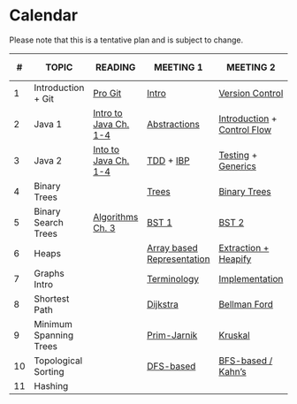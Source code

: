 # Calendar {.unnumbered}

::: {.callout-caution}
Please note that this is a tentative plan and is subject to change.
:::

| # | TOPIC | READING | MEETING 1 | MEETING 2 | WRITTEN  ASSIGNMENT | PROGRAMMING ASSIGNMENT |
|---|----|---|---|---|---|---|
| 1 | Introduction + Git | [Pro Git](https://git-scm.com/book/en/v2) |  [Intro](intro.qmd)  | [Version Control](se/version_control/version_control.qmd) |  | [Lab 1](https://docs.google.com/document/d/1HIKpiqWcxSTER-SAyb88wG-b-Qe_S9w_L5uRBXlrwaY/edit?usp=sharing) |
 | 2 | Java 1  | [Intro to Java Ch. 1-4](https://introcs.cs.princeton.edu/java/home/) | [Abstractions](/basics/abstractions/java.html) | [Introduction](basics/java.html) + [Control Flow](/basics/controls/controls.qmd) | [WA 1](https://docs.google.com/document/d/1C8TBnIxMdBGEcFFHqEx1GCeVmvvXBwNK-Z6z5izx-Jc/edit?usp=sharing) | [PA 1](https://github.com/CSC223-Fall25/ADSASE?tab=readme-ov-file#pa2-stackoverflow-developer-survey) |
| 3 | Java 2 | [Into to Java Ch. 1-4](https://introcs.cs.princeton.edu/java/home/) | [TDD](se/tdd.qmd) + [IBP](se/interfacebased.qmd) | [Testing](test.qmd) + [Generics](basics/abstractions/interfaces.qmd) | [WA 2](https://docs.google.com/document/d/1kcL9j3cE0m04tJCIOmgHrrvgiF70jV_WBfXesn3myeg/edit?usp=sharing) | [PA 2](https://github.com/orgs/CSC223-Fall25/repositories) |
| 4 | Binary Trees | | [Trees](datastructs/trees.qmd) | [Binary Trees](datastructs/binarytree.qmd)  | [WA 2](https://docs.google.com/document/d/1kcL9j3cE0m04tJCIOmgHrrvgiF70jV_WBfXesn3myeg/edit?usp=sharing) | [PA 3](https://classroom.github.com/a/2iEor66t) | 
| 5 | Binary Search Trees | [Algorithms Ch. 3](https://algs4.cs.princeton.edu/32bst/) | [BST 1](datastructs/bst.qmd) | [BST 2](datastructs/bst.qmd) | [WA3](https://docs.google.com/document/d/1T_NdCl4588sas--RGvYQWfGr3GK8yVenhq4XtQiXes0/edit?usp=sharing) | [PA 4](https://classroom.github.com/assignment-invitations/d70d28ccafd0d4440faff1716338f777) | 
| 6 | Heaps |  | [Array based Representation]() | [Extraction + Heapify]() | [WA4](https://docs.google.com/document/d/1yZLFctZgFoyuK0_5f6i5iePVw3UzlFJa2k0JePw40tA/edit?usp=sharing) | [PA5](https://classroom.github.com/a/-u7dmMCa) + [PA6](https://classroom.github.com/a/K7_4WB3Y) |
| 7 | Graphs Intro | | [Terminology](datastructs/graphs.html) | [Implementation](datastructs/graph_implementations.html) | | [PA7](https://classroom.github.com/assignment-invitations/2f220d29093a46fb38c3d44b7ef02aea) |
| 8 | Shortest Path | | [Dijkstra](datastructs/graph_dijkstra.html)  | [Bellman Ford](datastructs/graphs_bellmanford.html) | | [PA8](https://classroom.github.com/assignment-invitations/baada28e8d4a261d30051162cc1b219c) |
| 9 | Minimum Spanning Trees | | [Prim-Jarnik](datastructs/graphs_prim.html) | [Kruskal](datastructs/graphs_kruskal.html) | | [PA9](https://classroom.github.com/assignment-invitations/baada28e8d4a261d30051162cc1b219c)|
| 10 | Topological Sorting | | [DFS-based](datastructs/graphs_topo_dfs.html) | [BFS-based / Kahn's](datastructs/graphs_topo_kahn.html) | | [PA10](https://classroom.github.com/assignment-invitations/baada28e8d4a261d30051162cc1b219c)|
| 11 | Hashing | |  |  | | [PA11](https://classroom.github.com/assignment-invitations/baada28e8d4a261d30051162cc1b219c)|
<!-- 
<br/>
<center>_MIDTERM_</center>
<br/> -->


<!-- | # | TOPIC | READING | MEETING 1 | MEETING 2 | WRITTEN  ASSIGNMENT | PROGRAMMING ASSIGNMENT |
|---|----|---|---|---|---|---|

| 9 | Minimum Spanning Trees | | [Prim-Jarnik](datastructs/graphs_prim.html) | [Kruskal](datastructs/graphs_kruskal.html) | | [PA9](https://classroom.github.com/assignment-invitations/baada28e8d4a261d30051162cc1b219c)|
| 10 | Topological Sorting | | [DFS-based](datastructs/graphs_topo_dfs.html) | [BFS-based / Kahn's](datastructs/graphs_topo_kahn.html) | | [PA10](https://classroom.github.com/assignment-invitations/baada28e8d4a261d30051162cc1b219c)|
| 11 | Hashing | |  |  | | [PA11](https://classroom.github.com/assignment-invitations/baada28e8d4a261d30051162cc1b219c)|


<br/>
<center>_FINAL EXAM_</center>
<br/> -->
